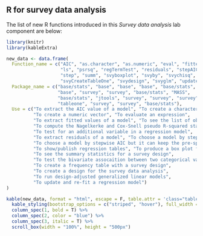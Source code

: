 ## R for survey data analysis {.unnumbered}

The list of new R functions introduced in this *Survey data analysis* lab component are below:

```r
library(knitr)
library(kableExtra)

new_data <- data.frame(
  Function_name = c("AIC", "as.character", "as.numeric", "eval", "fitted", 
                    "ls", "psrsq", "regTermTest", "residuals", "stepAIC", 
                    "step", "summ", "svyboxplot", "svyby", "svychisq", 
                    "svyCreateTableOne", "svydesign", "svyglm", "update"),
  Package_name = c("base/stats", "base", "base", "base", "base/stats", 
                   "base", "survey", "survey", "base/stats", "MASS", 
                   "base/stats", "jtools", "survey", "survey", "survey", 
                   "tableone", "survey", "survey", "base/stats"),
  Use = c("To extract the AIC value of a model", "To create a character vector", 
          "To create a numeric vector", "To evaluate an expression", 
          "To extract fitted values of a model", "To see the list of objects", 
          "To compute the Nagelkerke and Cox-Snell pseudo R-squared statistics for survey data", 
          "To test for an additional variable in a regression model", 
          "To extract residuals of a model", "To choose a model by stepwise AIC", 
          "To choose a model by stepwise AIC but it can keep the pre-specified variables in the model", 
          "To show/publish regression tables", "To produce a box plot for survey data", 
          "To see the summary statistics for a survey design", 
          "To test the bivariate assocaition between two categorical variables for survey data", 
          "To create a frequency table with a survey design", 
          "To create a design for the survey data analysis", 
          "To run design-adjusted generalized linear models", 
          "To update and re-fit a regression model")
)

kable(new_data, format = "html", escape = F, table.attr = 'class="table table-hover"') %>%
  kable_styling(bootstrap_options = c("striped", "hover"), full_width = F) %>%
  column_spec(1, bold = T) %>%
  column_spec(2, color = "blue") %>%
  column_spec(3, italic = T) %>%
  scroll_box(width = "100%", height = "500px")
```
